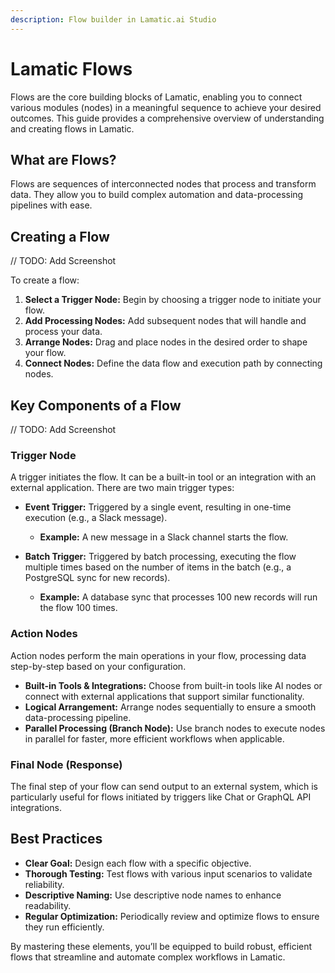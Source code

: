 ```yaml
---
description: Flow builder in Lamatic.ai Studio
---
```


# Lamatic Flows

Flows are the core building blocks of Lamatic, enabling you to connect various modules (nodes) in a meaningful sequence to achieve your desired outcomes. This guide provides a comprehensive overview of understanding and creating flows in Lamatic.

## What are Flows?

Flows are sequences of interconnected nodes that process and transform data. They allow you to build complex automation and data-processing pipelines with ease.

## Creating a Flow

// TODO: Add Screenshot

To create a flow:

1. **Select a Trigger Node:** Begin by choosing a trigger node to initiate your flow.
2. **Add Processing Nodes:** Add subsequent nodes that will handle and process your data.
3. **Arrange Nodes:** Drag and place nodes in the desired order to shape your flow.
4. **Connect Nodes:** Define the data flow and execution path by connecting nodes.

## Key Components of a Flow

// TODO: Add Screenshot

### Trigger Node

A trigger initiates the flow. It can be a built-in tool or an integration with an external application. There are two main trigger types:

- **Event Trigger:** Triggered by a single event, resulting in one-time execution (e.g., a Slack message).
   - **Example:** A new message in a Slack channel starts the flow.

- **Batch Trigger:** Triggered by batch processing, executing the flow multiple times based on the number of items in the batch (e.g., a PostgreSQL sync for new records).
   - **Example:** A database sync that processes 100 new records will run the flow 100 times.

### Action Nodes

Action nodes perform the main operations in your flow, processing data step-by-step based on your configuration.

- **Built-in Tools & Integrations:** Choose from built-in tools like AI nodes or connect with external applications that support similar functionality.
- **Logical Arrangement:** Arrange nodes sequentially to ensure a smooth data-processing pipeline.
- **Parallel Processing (Branch Node):** Use branch nodes to execute nodes in parallel for faster, more efficient workflows when applicable.

### Final Node (Response)

The final step of your flow can send output to an external system, which is particularly useful for flows initiated by triggers like Chat or GraphQL API integrations.

## Best Practices

- **Clear Goal:** Design each flow with a specific objective.
- **Thorough Testing:** Test flows with various input scenarios to validate reliability.
- **Descriptive Naming:** Use descriptive node names to enhance readability.
- **Regular Optimization:** Periodically review and optimize flows to ensure they run efficiently.

By mastering these elements, you’ll be equipped to build robust, efficient flows that streamline and automate complex workflows in Lamatic.